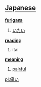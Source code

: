 == [[Japanese]] ==                                          

'''[[furigana]]'''
# [[いたい]]

'''[[reading]]'''
# itai

'''[[meaning]]'''
# [[painful]]

[[pl:痛い]]